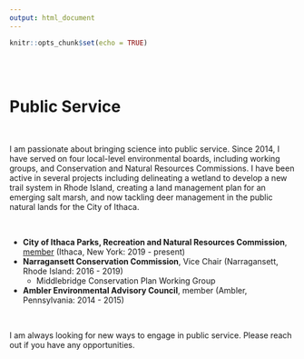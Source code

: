 ```yaml
---
output: html_document
---
```


```r
knitr::opts_chunk$set(echo = TRUE)
```

<br>
<br>

# **Public Service**

<br>

I am passionate about bringing science into public service. Since 2014, I have served on four local-level environmental boards, including working groups, and Conservation and Natural Resources Commissions. I have been active in several projects including delineating a wetland to develop a new trail system in Rhode Island, creating a land management plan for an emerging salt marsh, and now tackling deer management in the public natural lands for the City of Ithaca. 

<br>

* **City of Ithaca Parks, Recreation and Natural Resources Commission**, [member](https://www.cityofithaca.org/622/Parks-Recreation-and-Natural-Resources-C) (Ithaca, New York: 2019 - present)
* **Narragansett Conservation Commission**, Vice Chair (Narragansett, Rhode Island: 2016 - 2019)
  * Middlebridge Conservation Plan Working Group
* **Ambler Environmental Advisory Council**, member (Ambler, Pennsylvania: 2014 - 2015)

<br>

I am always looking for new ways to engage in public service.  Please reach out if you have any opportunities.


